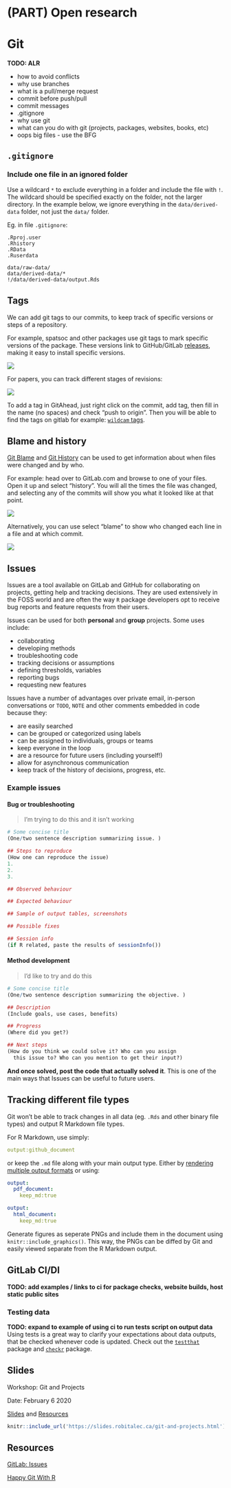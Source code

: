 # (PART) Open research {-} 
# Git

**TODO: ALR**

* how to avoid conflicts
* why use branches
* what is a pull/merge request
* commit before push/pull
* commit messages
* .gitignore
* why use git
* what can you do with git (projects, packages, websites, books, etc)\
* oops big files - use the BFG

## `.gitignore`

### Include one file in an ignored folder

Use a wildcard `*` to exclude everything in a folder and include the file with `!`. The wildcard should be specified exactly on the folder, not the larger directory. In the example below, we ignore everything in the `data/derived-data` folder, not just the `data/` folder. 

Eg. in file `.gitignore`:

```
.Rproj.user
.Rhistory
.RData
.Ruserdata

data/raw-data/
data/derived-data/*
!/data/derived-data/output.Rds
```



## Tags
We can add git tags to our commits, to keep track of specific versions or steps of a repository. 

For example, spatsoc and other packages use git tags to mark specific versions of the package. These versions link to GitHub/GitLab [releases](https://github.com/ropensci/spatsoc/releases), making it easy to install specific versions. 

![](images/git-eg-tag-pkg.png)

For papers, you can track different stages of revisions:

![](images/git-eg-tag-manuscript.png)

To add a tag in GitAhead, just right click on the commit, add tag, then fill in the name (no spaces) and check "push to origin". Then you will be able to find the tags on gitlab
for example: [`wildcam` tags](https://gitlab.com/robit.a/wildcam/-/tags). 

## Blame and history

[Git Blame](https://docs.gitlab.com/ee/user/project/repository/git_blame.html) and [Git History](https://docs.gitlab.com/ee/user/project/repository/git_history.html) can be used to get information about when files were changed and by who. 

For example: head over to GitLab.com and browse to one of your files. Open it up and select "history". You will all the times the file was changed, and selecting any of the commits will show you what it looked like at that point. 

![](images/git-history.png)

Alternatively, you can use select "blame" to show who changed each line in a file and at which commit. 

![](images/git-blame.png)

## Issues

Issues are a tool available on GitLab and GitHub for collaborating on projects, getting help and tracking decisions. They are used extensively in the FOSS world and are often the way `R` package developers opt to receive bug reports and feature requests from their users.

Issues can be used for both **personal** and **group** projects. Some uses include:

* collaborating
* developing methods
* troubleshooting code
* tracking decisions or assumptions
* defining thresholds, variables
* reporting bugs
* requesting new features

Issues have a number of advantages over private email, in-person conversations or `TODO`, `NOTE` and other comments embedded in code because they:

* are easily searched
* can be grouped or categorized using labels
* can be assigned to individuals, groups or teams
* keep everyone in the loop
* are a resource for future users (including yourself!)
* allow for asynchronous communication
* keep track of the history of decisions, progress, etc.

### Example issues
#### Bug or troubleshooting
> I'm trying to do this and it isn't working

```r
# Some concise title
(One/two sentence description summarizing issue. )

## Steps to reproduce
(How one can reproduce the issue)
1.
2.
3.

## Observed behaviour

## Expected behaviour

## Sample of output tables, screenshots

## Possible fixes

## Session info
(if R related, paste the results of sessionInfo())
```

#### Method development
> I'd like to try and do this

```r
# Some concise title
(One/two sentence description summarizing the objective. )

## Description
(Include goals, use cases, benefits)

## Progress
(Where did you get?)

## Next steps
(How do you think we could solve it? Who can you assign
  this issue to? Who can you mention to get their input?)

```

**And once solved, post the code that actually solved it**. This is one of the main ways that Issues can be useful to future users.


## Tracking different file types
Git won't be able to track changes in all data (eg. `.Rds` and other binary file types) and output R Markdown file types. 

For R Markdown, use simply:

```yaml
output:github_document
```

or keep the `.md` file along with your main output type. Either by [rendering multiple output formats](#rmd-multiple-output) or using:

```yaml
output:
  pdf_document:
    keep_md:true
```

```yaml
output:
  html_document:
    keep_md:true
```

Generate figures as seperate PNGs and include them in the document using `knitr::include_graphics()`. This way, the PNGs can be diffed by Git and easily viewed separate from the R Markdown output.



## GitLab CI/DI

**TODO: add examples / links to ci for package checks, website builds, host static public sites**

### Testing data

**TODO: expand to example of using ci to run tests script on output data**
Using tests is a great way to clarify your expectations about data outputs, that be checked whenever code is updated. Check out the [`testthat`](https://github.com/r-lib/testthat/) package and [`checkr`](https://poissonconsulting.github.io/checkr/) package.



## Slides {#git-slides}
Workshop: Git and Projects

Date: February 6 2020

[Slides](https://slides.robitalec.ca/git-and-projects.html) and  [Resources](https://gitlab.com/robit.a/workshops/-/archive/master/workshops-master.zip?path=git-and-projects)


```r
knitr::include_url('https://slides.robitalec.ca/git-and-projects.html')
```



## Resources {#git-resources}
[GitLab: Issues](https://docs.gitlab.com/ee/user/project/issues/)

[Happy Git With R](https://happygitwithr.com/)

